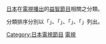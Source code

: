 [[日本|日本]]在[[電視廣播|電視播出]]的[[益智節目|益智節目]]相關之分類。

分類排序分別以「{{Jp|c=[[核心台|核心台]]|j=キー局|lead=yes|help=no}}」、「{{Jp|c={{link-ja|準核心台|準キー局}}|j=準キー局|lead=yes|help=no}}」、「{{Jp|c={{link-ja|基幹台|基幹局}}|j=基幹局|lead=yes|help=no}}」、「{{Jp|c={{link-ja|地方台|ローカル局}}|j=ローカル局|lead=yes|help=no}}」列出。

[[Category:日本電視節目|Category:日本電視節目]]
[[Category:日本益智節目|電視]]